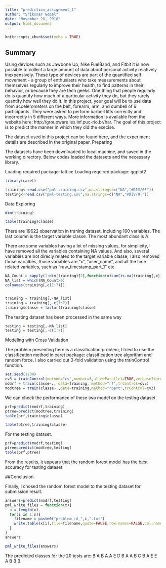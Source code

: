 ---
title: "prediction_assignment_1"
author: "Srikumar Gopal"
date: "November 20, 2016"
output: html_document
---

```{r setup, include=FALSE}
knitr::opts_chunk$set(echo = TRUE)
```

## Summary

Using devices such as Jawbone Up, Nike FuelBand, and Fitbit it is now possible to collect a large amount of data about personal activity relatively inexpensively. These type of devices are part of the quantified self movement - a group of enthusiasts who take measurements about themselves regularly to improve their health, to find patterns in their behavior, or because they are tech geeks. One thing that people regularly do is quantify how much of a particular activity they do, but they rarely quantify how well they do it. In this project, your goal will be to use data from accelerometers on the belt, forearm, arm, and dumbell of 6 participants. They were asked to perform barbell lifts correctly and incorrectly in 5 different ways. More information is available from the website here: http://groupware.les.inf.puc-rio.br/har. The goal of this project is to predict the manner in which they did the execise.

The dataset used in this project can be found here, and the experiment details are described in the original paper.
Preparing

The datasets have been downloaded to local machine, and saved in the working directory. Below codes loaded the datasets and the necessary library.


Loading required package: lattice
Loading required package: ggplot2

```{r , echo=TRUE}
library(caret)

training<-read.csv("pml-training.csv",na.strings=c("NA","#DIV/0!"))
testing<-read.csv("pml-testing.csv",na.strings=c("NA","#DIV/0!"))
```

Data Exploring

```{r dim, echo=TRUE}
dim(training)

table(training$classe)
```

There are 19622 observation in traning dataset, including 160 variables. The last column is the target variable classe. The most abundant class is A.

There are some variables having a lot of missing values, for simplicity, I have removed all the variables containing NA values. And also, several variables are not direcly related to the target variable classe, I also removed those varialbes, those variables are "x", "user_name", and all the time related variables, such as "raw_timestamp_part_1" etc.

```{r , echo=TRUE}
NA_Count = sapply(1:dim(training)[2],function(x)sum(is.na(training[,x])))
NA_list = which(NA_Count>0)
colnames(training[,c(1:7)])


training = training[,-NA_list]
training = training[,-c(1:7)]
training$classe = factor(training$classe)

```

The testing dataset has been processed in the same way

```{r , echo=TRUE}
testing = testing[,-NA_list]
testing = testing[,-c(1:7)]
```

Modeling with Cross Validation

The problem presenting here is a classification problem, I tried to use the classification method in caret package: classification tree algorithm and random force. I also carried out 3-fold validation using the trainControl function.

```{r , echo=TRUE}

set.seed(1234)
cv3 = trainControl(method="cv",number=3,allowParallel=TRUE,verboseIter=TRUE)
modrf = train(classe~., data=training, method="rf",trControl=cv3)
modtree = train(classe~.,data=training,method="rpart",trControl=cv3)
```

We can check the performance of these two model on the testing dataset

```{r , echo=TRUE}
prf=predict(modrf,training)
ptree=predict(modtree,training)
table(prf,training$classe)

table(ptree,training$classe)

```

For the testing dataset.

```{r , echo=TRUE}
prf=predict(modrf,testing)
ptree=predict(modtree,testing)
table(prf,ptree)
```

From the results, it appears that the random forest model has the best accuracy for testing dataset.

##Conclusion

Finally, I chosed the random forest model to the testing dataset for submission result.

```{r , echo=TRUE}
answers=predict(modrf,testing)
pml_write_files = function(x){
  n = length(x)
  for(i in 1:n){
    filename = paste0("problem_id_",i,".txt")
    write.table(x[i],file=filename,quote=FALSE,row.names=FALSE,col.names=FALSE)
  }
}
answers

pml_write_files(answers)

```

The predicted classes for the 20 tests are: B A B A A E D B A A B C B A E E A B B B.





